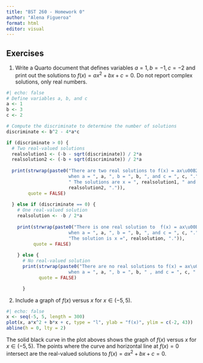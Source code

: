 ```yaml
---
title: "BST 260 - Homework 0"
author: "Alena Figueroa"
format: html
editor: visual
---
```


## Exercises

(@) Write a Quarto document that defines variables $a=1, b=-1, c=-2$
and print out the solutions to $f(x) = ax^2+bx+c=0$. Do not report complex solutions, only real numbers. 

```r
#| echo: false
# Define variables a, b, and c
a <- 1
b <- 3
c <- 2

# Compute the discriminate to determine the number of solutions 
discriminate <- b^2 - 4*a*c 

if (discriminate > 0) {
  # Two real-valued solutions
  realsolution1 <- (-b - sqrt(discriminate)) / 2*a
  realsolution2 <- (-b + sqrt(discriminate)) / 2*a
  
  print(strwrap(paste0("There are two real solutions to f(x) = ax\u00B2 + bx + c
                       when a = ", a, ", b = ", b, ", and c = ", c, ".",
                       " The solutions are x = ", realsolution1, " and x = ", 
                       realsolution2, ".")), 
        quote = FALSE)
  
  } else if (discriminate == 0) {
    # One real-valued solution
    realsolution <- -b / 2*a
  
    print(strwrap(paste0("There is one real solution to  f(x) = ax\u00B2 + bx + c 
                       when a = ", a, ", b = ", b, ", and c = ", c, ".",
                       "The solution is x =", realsolution, ".")),
          quote = FALSE)
  
    } else {
      # No real-valued solution
      print(strwrap(paste0("There are no real solutions to f(x) = ax\u00B2 + bx + c 
                       when a = ", a, ", b = ", b, " , and c = ", c, ".")), 
            quote = FALSE)

      }
```


(@) Include a graph of $f(x)$ versus $x$ for $x \in (-5,5)$.

```r
#| echo: false
x <- seq(-5, 5, length = 300)
plot(x, a*x^2 + b*x + c, type = "l", ylab = "f(x)", ylim = c(-2, 43))
abline(h = 0, lty = 2)
```
The solid black curve in the plot aboves shows the graph of $f(x)$ versus $x$ for $x \in (-5,5)$. The points where the curve and horizontal line at $f(x) = 0$ intersect are the real-valued solutions to $f(x) = ax^2 + bx + c = 0$. 


